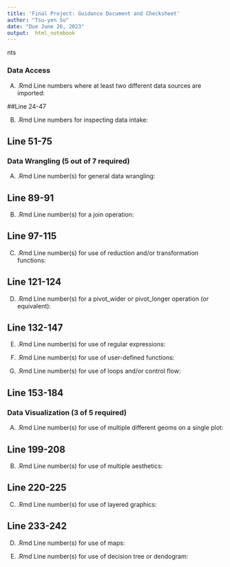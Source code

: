 ```yaml
---
title: 'Final Project: Guidance Document and Checksheet'
author: "Tsu-yen Su"
date: "Due June 26, 2023"
output:  html_notebook
---
```


nts


### Data Access

(A) .Rmd Line numbers where at least two different data sources are imported:  

##Line 24-47

(B) .Rmd Line numbers for inspecting data intake:  

## Line 51-75

### Data Wrangling (5 out of 7 required)

(A) .Rmd Line number(s) for general data wrangling: 

## Line 89-91

(B) .Rmd Line number(s) for a join operation: 

## Line 97-115

(C) .Rmd Line number(s) for use of reduction and/or transformation functions: 

## Line 121-124

(D) .Rmd Line number(s) for a pivot_wider or pivot_longer operation (or equivalent):

## Line 132-147

(E) .Rmd Line number(s) for use of regular expressions: 


(F) .Rmd Line number(s) for use of user-defined functions: 


(G) .Rmd Line number(s) for use of loops and/or control flow: 

## Line 153-184
  

### Data Visualization (3 of 5 required)

(A) .Rmd Line number(s) for use of multiple different geoms on a single plot:  

## Line 199-208 

(B) .Rmd Line number(s) for use of multiple aesthetics: 

## Line 220-225 

(C) .Rmd Line number(s) for use of layered graphics:  

## Line 233-242 
(D) .Rmd Line number(s) for use of maps:  

(E) .Rmd Line number(s) for use of decision tree or dendogram:    









